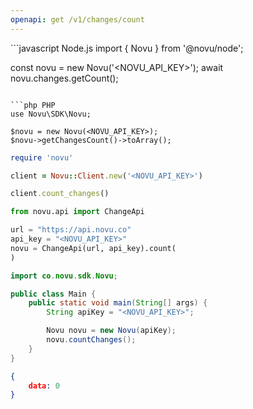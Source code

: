 ```yaml
---
openapi: get /v1/changes/count
---
```


<Snippet file="apikey-warning.mdx" />

<RequestExample>
```javascript Node.js
import { Novu } from '@novu/node';

const novu = new Novu('<NOVU_API_KEY>');
await novu.changes.getCount();
```

```php PHP
use Novu\SDK\Novu;

$novu = new Novu(<NOVU_API_KEY>);
$novu->getChangesCount()->toArray();
```

```ruby Ruby
require 'novu'

client = Novu::Client.new('<NOVU_API_KEY>')

client.count_changes()
```

```python Python
from novu.api import ChangeApi

url = "https://api.novu.co"
api_key = "<NOVU_API_KEY>"
novu = ChangeApi(url, api_key).count(
)
```

```java Java
import co.novu.sdk.Novu;

public class Main {
    public static void main(String[] args) {
        String apiKey = "<NOVU_API_KEY>";

        Novu novu = new Novu(apiKey);
        novu.countChanges();
    }
}
```

</RequestExample>

<ResponseExample>

```json Response
{
    data: 0
}
```

</ResponseExample>